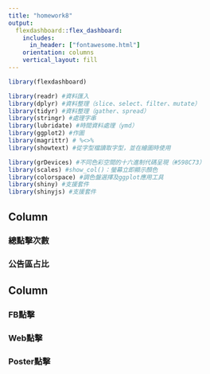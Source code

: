 ```yaml
---
title: "homework8"
output: 
  flexdashboard::flex_dashboard:
    includes:
      in_header: ["fontawesome.html"]
    orientation: columns
    vertical_layout: fill
---
```


```r

library(flexdashboard)

library(readr) #資料匯入
library(dplyr) #資料整理（slice、select、filter、mutate）
library(tidyr) #資料整理（gather、spread）
library(stringr) #處理字串
library(lubridate) #時間資料處理（ymd）
library(ggplot2) #作圖
library(magrittr) # %<>%
library(showtext) #從字型檔讀取字型，並在繪圖時使用

library(grDevices) #不同色彩空間的十六進制代碼呈現（#598C73）
library(scales) #show_col()：螢幕立即顯示顏色
library(colorspace) #調色盤選擇及ggplot應用工具
library(shiny) #支援套件
library(shinyjs) #支援套件

```



Column {.tabset data-width=500}
-----------------------------------------------------------------------

### 總點擊次數

<object id="barChart" data="svg/bar.svg" type="image/svg+xml" width="100%"></object>

### 公告區占比






Column {.tabset data-width=500}
-----------------------------------------------------------------------
   
### <i class="fab fa-facebook-square"></i> FB點擊

<object style="display: block" id="fbToys" data="svg/fbToysP.svg" type="image/svg+xml" width="100%"></object>

<object style="display: none" id="fbMovie" data="svg/fbMovieP.svg" type="image/svg+xml" width="100%"></object>

<object style="display: none" id="fbXmas" data="svg/fbChristmasP.svg" type="image/svg+xml" width="100%"></object>


### <i class="fab fa-chrome"></i> Web點擊
    
<object style="display: block" id="webToys" data="svg/webToysP.svg" type="image/svg+xml" width="100%"></object>

<object style="display: none" id="webMovie" data="svg/webMovieP.svg" type="image/svg+xml" width="100%"></object>

<object style="display: none" id="webXmas" data="svg/webChristmasP.svg" type="image/svg+xml" width="100%"></object>

### <i class="fas fa-qrcode"></i> Poster點擊
    
<object style="display: block" id="posterToys" data="svg/posterToysP.svg" type="image/svg+xml" width="100%"></object>

<object style="display: none" id="posterMovie" data="svg/posterMovieP.svg" type="image/svg+xml" width="100%"></object>

<object style="display: none" id="posterXmas" data="svg/posterChristmasP.svg" type="image/svg+xml" width="100%"></object>



<script src="js/homework8_script.js"></script>


